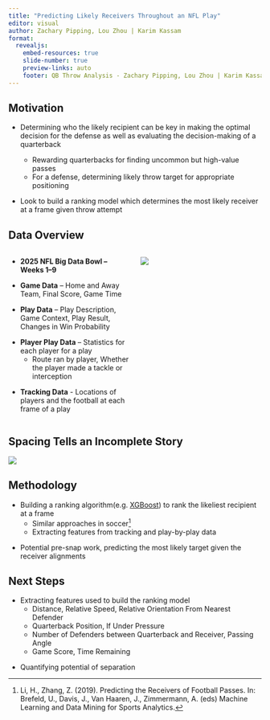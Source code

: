 ```yaml
---
title: "Predicting Likely Receivers Throughout an NFL Play"
editor: visual
author: Zachary Pipping, Lou Zhou | Karim Kassam
format:
  revealjs: 
    embed-resources: true
    slide-number: true
    preview-links: auto
    footer: QB Throw Analysis - Zachary Pipping, Lou Zhou | Karim Kassam
---
```


## Motivation

::: fragment
-   Determining who the likely recipient can be key in making the optimal decision for the defense as well as evaluating the decision-making of a quarterback

    -   Rewarding quarterbacks for finding uncommon but high-value passes
    -   For a defense, determining likely throw target for appropriate positioning
:::

::: fragment
-   Look to build a ranking model which determines the most likely receiver at a frame given throw attempt
:::

## Data Overview {.smaller}

::::::::: columns
::::::: {.column width="50%"}
-   **2025 NFL Big Data Bowl – Weeks 1–9**

::: fragment
-   **Game Data** – Home and Away Team, Final Score, Game Time
:::

::: fragment
-   **Play Data** – Play Description, Game Context, Play Result, Changes in Win Probability
:::

::: fragment
-   **Player Play Data** – Statistics for each player for a play
    -   Route ran by player, Whether the player made a tackle or interception
:::

::: fragment
-   **Tracking Data** - Locations of players and the football at each frame of a play
:::
:::::::

::: {.column width="50%"}
![](highWP.gif)
:::
:::::::::

## Spacing Tells an Incomplete Story

![](testing.gif)

## Methodology

::: fragment
-   Building a ranking algorithm(e.g. [XGBoost](https://cran.r-project.org/web/packages/xgboost/xgboost.pdf)) to rank the likeliest recipient at a frame
    -   Similar approaches in soccer[^1]
    -   Extracting features from tracking and play-by-play data
:::

[^1]: Li, H., Zhang, Z. (2019). Predicting the Receivers of Football Passes. In: Brefeld, U., Davis, J., Van Haaren, J., Zimmermann, A. (eds) Machine Learning and Data Mining for Sports Analytics.

::: fragment
-   Potential pre-snap work, predicting the most likely target given the receiver alignments
:::

## Next Steps

::: fragment
-   Extracting features used to build the ranking model
    -   Distance, Relative Speed, Relative Orientation From Nearest Defender
    -   Quarterback Position, If Under Pressure
    -   Number of Defenders between Quarterback and Receiver, Passing Angle
    -   Game Score, Time Remaining
:::

::: fragment
-   Quantifying potential of separation
:::
